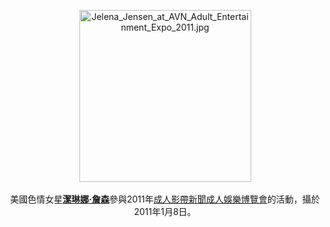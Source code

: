 <center>
[[File:Jelena_Jensen_at_AVN_Adult_Entertainment_Expo_2011.jpg|275px]]
<br><br>
美國色情女星'''[[潔琳娜·詹森|潔琳娜·詹森]]'''參與2011年[[成人影帶新聞成人娛樂博覽會|成人影帶新聞成人娛樂博覽會]]的活動，攝於2011年1月8日。
<p>
</center>